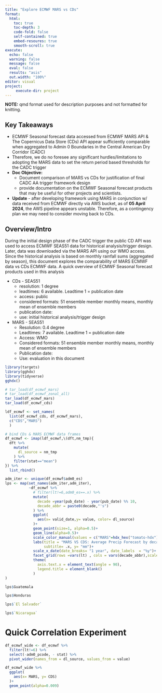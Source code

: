 ```yaml
---
title: "Explore ECMWF MARS vs CDs"
format:
  html:
    toc: true
    toc-depth: 3
    code-fold: false
    self-contained: true
    embed-resoures: true
    smooth-scroll: true
execute:
  echo: false
  warning: false
  message: false
  eval: false
  results: "asis"
  out.width: "100%"
editor: visual
project:
     execute-dir: project
---
```


**NOTE:** qmd format used for description purposes and not formatted for knitting.

## Key Takeaways

-   ECMWF Seasonal forecast data accessed from ECMWF MARS API & The Copernicus Data Store (CDs) API appear sufficiently comparable when aggregated to Admin 0 Boundaries in the Central American Dry Corridor (CADC)
-   Therefore, we do no foresee any significant hurdles/limitations to adopting the MARS data to set the return period based thresholds for the CADC trigger
-   **Doc Objective:**
    -   Document comparison of MARS vs CDs for justification of final CADC AA trigger framework design
    -   provide documentation on the ECMWF Seasonal forecast products that may be useful for other projects and scientists.
-   **Update** - after developing framework using MARS in conjunction w/ data received from ECMWF directly via AWS bucket, as of **05 April 2024**, the AWS pipeline appears unstable. Therefore, as a contingency plan we may need to consider moving back to CDs.

## Overview/Intro

During the initial design phase of the CADC trigger the public CD API was used to access ECMWF SEAS51 data for historical analysis/trigger design. Later, data was downloaded via the MARS API using our WMO access. Since the historical analysis is based on monthly rainfall sums (aggregated by season), this document explores the comparability of MARS ECMWF data vs CDs ECMWF data. A quick overview of ECMWF Seasonal forecast products used in this analysis

-   CDs - SEAS51
    -   resolution: 1 degree
    -   leadtimes: 6 available. Leadtime 1 = publication date
    -   access: public
    -   considered formats: 51 ensemble member monthly means, monthly mean of ensemble members
    -   publication date:
    -   use: initial historical analysis/trigger design
-   MARS - SEAS51
    -   Resolution: 0.4 degree
    -   Leadtimes: 7 available. Leadtime 1 = publication date
    -   Access: WMO
    -   Considered formats: 51 ensemble member monthly means, monthly mean of ensemble members
    -   Publication date:
    -   Use: evaluation in this document

```r
library(targets)
library(gghdx)
library(tidyverse)
gghdx()

# tar_load(df_ecmwf_mars)
# tar_load(df_ecmwf_zonal_all) 
tar_load(df_ecmwf_mars)
tar_load(df_ecmwf_cds)

ldf_ecmwf <- set_names(
  list(df_ecmwf_cds, df_ecmwf_mars),
  c("CDS","MARS")
  )

# bind CDs & MARS ECMWF data frames
df_ecmwf <- imap(ldf_ecmwf,\(dft,nm_tmp){
  dft %>% 
    mutate(
      dl_source = nm_tmp
    ) %>% 
    filter(stat=="mean")
}) %>% 
  list_rbind()

adm_iter <- unique(df_ecmwf$adm0_es)  
lps <- map(set_names(adm_iter,adm_iter),
           ~df_ecmwf %>% 
             # filter(lt!=6,adm0_es==.x) %>% 
             mutate(
               decade =year(pub_date) - year(pub_date) %% 10,
               decade_abbr = paste0(decade,"'s")
             ) %>% 
             ggplot(
               aes(x= valid_date,y= value, color= dl_source)
             )+
             geom_point(size=1, alpha=0.5)+
             geom_line(alpha=0.5)+
             scale_color_manual(values = c("MARS"=hdx_hex("tomato-hdx"),"CDS"=hdx_hex("sapphire-hdx")))+
             labs(title = "MARS VS CDS: Average Precip Forecast by decade and leadtime",
                  subtitle= .x, y= "mm")+
             scale_x_date(date_breaks= "1 year", date_labels  = "%y")+
             facet_grid(rows =vars(lt) , cols = vars(decade_abbr),scales="free")+
             theme(
               axis.text.x = element_text(angle = 90),
               legend.title = element_blank()
             )
)
```

```r
lps$Guatemala
```

```r
lps$Honduras
```

```r
lps$`El Salvador`
```

```r
lps$`Nicaragua`
```

# Quick Correlation Experiment

```r
df_ecmwf_wide <- df_ecmwf %>% 
  filter(lt!=6) %>% 
  select(-adm0_pcode, - stat) %>% 
  pivot_wider(names_from = dl_source, values_from = value) 

df_ecmwf_wide %>% 
  ggplot(
    aes(x= MARS, y= CDS)
  )+
  geom_point(alpha=0.009)

```
